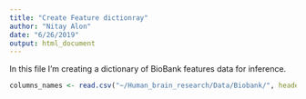 ```yaml
---
title: "Create Feature dictionray"
author: "Nitay Alon"
date: "6/26/2019"
output: html_document
---
```


In this file I'm creating a dictionary of BioBank features data for inference.
```r
columns_names <- read.csv("~/Human_brain_research/Data/Biobank/", header = T, stringsAsFactors = F)
```

